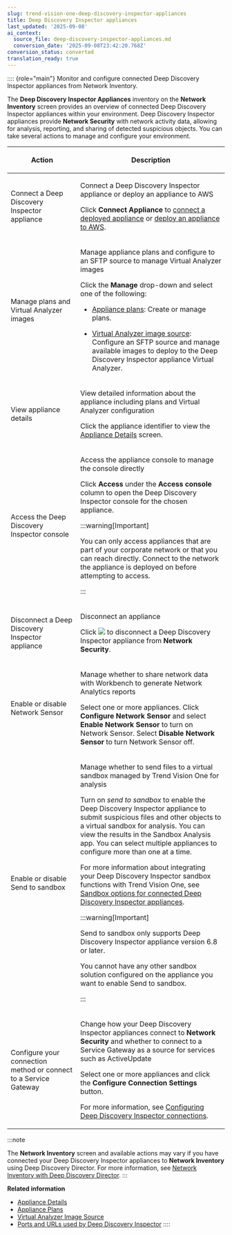 ```yaml
---
slug: trend-vision-one-deep-discovery-inspector-appliances
title: Deep Discovery Inspector appliances
last_updated: '2025-09-08'
ai_context:
  source_file: deep-discovery-inspector-appliances.md
  conversion_date: '2025-09-08T23:42:20.768Z'
conversion_status: converted
translation_ready: true
---
```


:::: {role="main"}
Monitor and configure connected Deep Discovery Inspector appliances from Network Inventory.

The **Deep Discovery Inspector Appliances** inventory on the **Network Inventory** screen provides an overview of connected Deep Discovery Inspector appliances within your environment. Deep Discovery Inspector appliances provide **Network Security** with network activity data, allowing for analysis, reporting, and sharing of detected suspicious objects. You can take several actions to manage and configure your environment.

<table>
<colgroup>
<col style="width: 32%" />
<col style="width: 68%" />
</colgroup>
<thead>
<tr>
<th><p>Action</p></th>
<th><p>Description</p></th>
</tr>
</thead>
<tbody>
<tr>
<td><p>Connect a Deep Discovery Inspector appliance</p></td>
<td><p>Connect a Deep Discovery Inspector appliance or deploy an appliance to AWS</p>
<p>Click <strong>Connect Appliance</strong> to <a href="trend-vision-one-ddi-connection-deployment">connect a deployed appliance</a> or <a href="trend-vision-one-deploying-ddi-appliance-aws">deploy an appliance to AWS</a>.</p></td>
</tr>
<tr>
<td><p>Manage plans and Virtual Analyzer images</p></td>
<td><p>Manage appliance plans and configure to an SFTP source to manage Virtual Analyzer images</p>
<p>Click the <strong>Manage</strong> drop-down and select one of the following:</p>
<ul>
<li><p><a href="trend-vision-one-appliance-plans">Appliance plans</a>: Create or manage plans.</p></li>
<li><p><a href="trend-vision-one-virtual-analyzer-image-source">Virtual Analyzer image source</a>: Configure an SFTP source and manage available images to deploy to the Deep Discovery Inspector appliance Virtual Analyzer.</p></li>
</ul></td>
</tr>
<tr>
<td><p>View appliance details</p></td>
<td><p>View detailed information about the appliance including plans and Virtual Analyzer configuration</p>
<p>Click the appliance identifier to view the <a href="trend-vision-one-appliance-details">Appliance Details</a> screen.</p></td>
</tr>
<tr>
<td><p>Access the Deep Discovery Inspector console</p></td>
<td><p>Access the appliance console to manage the console directly</p>
<p>Click <strong>Access</strong> under the <strong>Access console</strong> column to open the Deep Discovery Inspector console for the chosen appliance.</p>


:::warning[Important]

<p>You can only access appliances that are part of your corporate network or that you can reach directly. Connect to the network the appliance is deployed on before attempting to access.</p>


:::

</td>
</tr>
<tr>
<td><p>Disconnect a Deep Discovery Inspector appliance</p></td>
<td><p>Disconnect an appliance</p>
<p>Click <img src="./images/garbage_can_icon=GUID-20230329141313.webp" /> to disconnect a Deep Discovery Inspector appliance from <strong>Network Security</strong>.</p></td>
</tr>
<tr>
<td><p>Enable or disable Network Sensor</p></td>
<td><p>Manage whether to share network data with Workbench to generate Network Analytics reports</p>
<p>Select one or more appliances. Click <strong>Configure Network Sensor</strong> and select <strong>Enable Network Sensor</strong> to turn on Network Sensor. Select <strong>Disable Network Sensor</strong> to turn Network Sensor off.</p></td>
</tr>
<tr>
<td><p>Enable or disable Send to sandbox</p></td>
<td><p>Manage whether to send files to a virtual sandbox managed by Trend Vision One for analysis</p>
<p>Turn on <em>send to sandbox</em> to enable the Deep Discovery Inspector appliance to submit suspicious files and other objects to a virtual sandbox for analysis. You can view the results in the Sandbox Analysis app. You can select multiple appliances to configure more than one at a time.</p>
<p>For more information about integrating your Deep Discovery Inspector sandbox functions with Trend Vision One, see <a href="trend-vision-one-sandbox-deep-discovery-inspector">Sandbox options for connected Deep Discovery Inspector appliances</a>.</p>


:::warning[Important]

<p>Send to sandbox only supports Deep Discovery Inspector appliance version 6.8 or later.</p>
<p>You cannot have any other sandbox solution configured on the appliance you want to enable Send to sandbox.</p>


:::

</td>
</tr>
<tr>
<td><p>Configure your connection method or connect to a Service Gateway</p></td>
<td><p>Change how your Deep Discovery Inspector appliances connect to <strong>Network Security</strong> and whether to connect to a Service Gateway as a source for services such as ActiveUpdate</p>
<p>Select one or more appliances and click the <strong>Configure Connection Settings</strong> button.</p>
<p>For more information, see <a href="trend-vision-one-configuring-ddi-connections">Configuring Deep Discovery Inspector connections</a>.</p></td>
</tr>
</tbody>
</table>

:::note

The **Network Inventory** screen and available actions may vary if you have connected your Deep Discovery Inspector appliances to **Network Inventory** using Deep Discovery Director. For more information, see [Network Inventory with Deep Discovery Director](network-inventory-ddd.mdx).
:::

**Related information**

- [Appliance Details](appliance-details.md "Review information about your Deep Discovery Inspector appliance.")
- [Appliance Plans](appliance-plans.md "Create and manage appliance plans to automate tasks such as hotfix and critical patch deployment.")
- [Virtual Analyzer Image Source](virtual-analyzer-image-source.md "Configure and manage the SFTP source for your Virtual Analyzer images.")
- [Ports and URLs used by Deep Discovery Inspector](ports-urls-used-ddi.md "Use these settings to configure your firewall and connected products.")
::::
